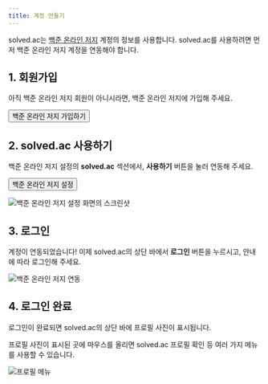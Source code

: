 ```yaml
---
title: 계정 만들기
---
```


solved.ac는 [백준 온라인 저지](https://www.acmicpc.net/) 계정의 정보를 사용합니다. solved.ac를 사용하려면 먼저 백준 온라인 저지 계정을 연동해야 합니다.

## 1. 회원가입

아직 백준 온라인 저지 회원이 아니시라면, 백준 온라인 저지에 가입해 주세요.

<Button as="a" href="https://www.acmicpc.net/register">
  백준 온라인 저지 가입하기 <IconExternalLink />
</Button>

## 2. solved.ac 사용하기

백준 온라인 저지 설정의 **solved.ac** 섹션에서, **사용하기** 버튼을 눌러 연동해 주세요.

<Button as="a" href="https://www.acmicpc.net/setting/solved.ac">
  백준 온라인 저지 설정 <IconExternalLink />
</Button>

![백준 온라인 저지 설정 화면의 스크린샷](/getting-started/boj-solved-ac-ko.png)

## 3. 로그인

계정이 연동되었습니다! 이제 solved.ac의 상단 바에서 **로그인** 버튼을 누르시고, 안내에 따라 로그인해 주세요.

![백준 온라인 저지 연동](/getting-started/top-bar-ko.png)

## 4. 로그인 완료

로그인이 완료되면 solved.ac의 상단 바에 프로필 사진이 표시됩니다.

프로필 사진이 표시된 곳에 마우스를 올리면 solved.ac 프로필 확인 등 여러 가지 메뉴를 사용할 수 있습니다.

![프로필 메뉴](/getting-started/profile-menu-ko.png)
